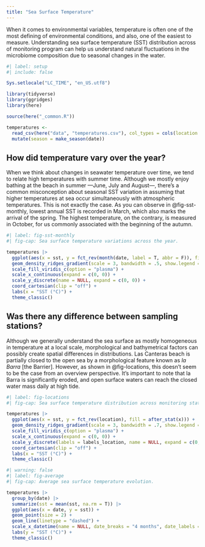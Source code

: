 ```yaml
---
title: "Sea Surface Temperature"
---
```


When it comes to environmental variables, temperature is often one of the most defining of environmental conditions, and also, one of the easiest to measure. Understanding sea surface temperature (SST) distribution across of monitoring program can help us understand natural fluctuations in the microbiome composition due to seasonal changes in the water.

```r
#| label: setup
#| include: false

Sys.setlocale("LC_TIME", "en_US.utf8")

library(tidyverse)
library(ggridges)
library(here)

source(here("_common.R"))

temperatures <- 
  read_csv(here("data", "temperatures.csv"), col_types = cols(location = col_factor(levels = locations))) |> 
  mutate(season = make_season(date))
```

## How did temperature vary over the year?

When we think about changes in seawater temperature over time, we tend to relate high temperatures with summer time. Although we mostly enjoy bathing at the beach in summer ---June, July and August---, there's a common misconception about seasonal SST variation in assuming that higher temperatures at sea occur simultaneously with atmospheric temperatures. This is not exactly the case. As you can observe in @fig-sst-monthly, lowest annual SST is recorded in March, which also marks the arrival of the spring. The highest temperature, on the contrary, is measured in October, for us commonly associated with the beginning of the autumn.

```r
#| label: fig-sst-monthly
#| fig-cap: Sea surface temperature variations across the year.

temperatures |> 
  ggplot(aes(x = sst, y = fct_rev(month(date, label = T, abbr = F)), fill = after_stat(x))) +
  geom_density_ridges_gradient(scale = 3, bandwidth = .5, show.legend = F) +
  scale_fill_viridis_c(option = "plasma") +
  scale_x_continuous(expand = c(0, 0)) +
  scale_y_discrete(name = NULL, expand = c(0, 0)) +
  coord_cartesian(clip = "off") +
  labs(x = "SST (°C)") +
  theme_classic()
```

## Was there any difference between sampling stations?

Although we generally understand the sea surface as mostly homogeneous in temperature at a local scale, morphological and bathymetrical factors can possibly create spatial differences in distributions. Las Canteras beach is partially closed to the open sea by a morphological feature known as *la Barra* [the Barrier]. However, as shown in @fig-locations, this doesn't seem to be the case from an overview perspective. It's important to note that la Barra is significantly eroded, and open surface waters can reach the closed water mass daily at high tide.

```r
#| label: fig-locations
#| fig-cap: Sea surface temperature distribution across monitoring stations.

temperatures |> 
  ggplot(aes(x = sst, y = fct_rev(location), fill = after_stat(x))) +
  geom_density_ridges_gradient(scale = 3, bandwidth = .7, show.legend = F) +
  scale_fill_viridis_c(option = "plasma") +
  scale_x_continuous(expand = c(0, 0)) +
  scale_y_discrete(labels = labels_location, name = NULL, expand = c(0, 0)) +
  coord_cartesian(clip = "off") +
  labs(x = "SST (°C)") +
  theme_classic()
```

```r
#| warning: false
#| label: fig-average
#| fig-cap: Average sea surface temperature evolution.

temperatures |> 
  group_by(date) |> 
  summarize(sst = mean(sst, na.rm = T)) |> 
  ggplot(aes(x = date, y = sst)) +
  geom_point(size = 2) +
  geom_line(linetype = "dashed") +
  scale_x_datetime(name = NULL, date_breaks = "4 months", date_labels = "%b %Y") +
  labs(y = "SST (°C)") +
  theme_classic()
```

